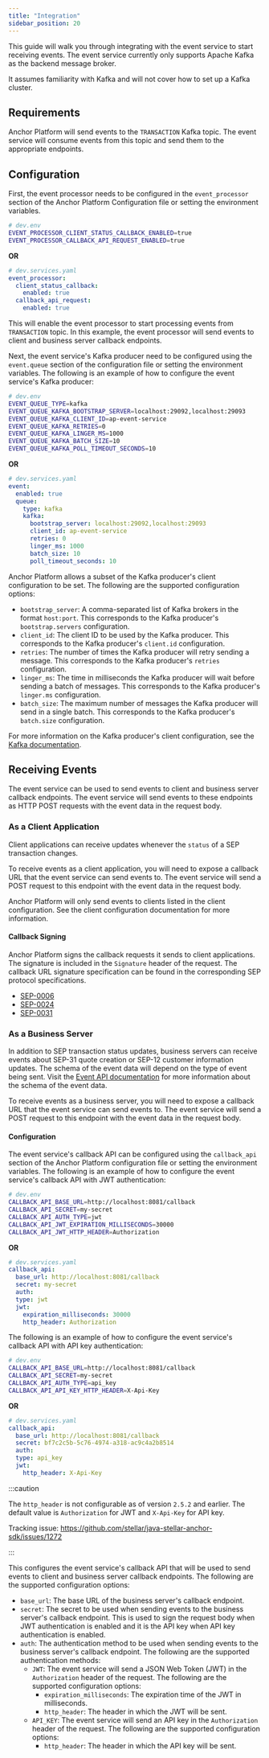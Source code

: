 ```yaml
---
title: "Integration"
sidebar_position: 20
---
```


This guide will walk you through integrating with the event service to start receiving events. The event service currently only supports Apache Kafka as the backend message broker.

It assumes familiarity with Kafka and will not cover how to set up a Kafka cluster.

## Requirements

Anchor Platform will send events to the `TRANSACTION` Kafka topic. The event service will consume events from this topic and send them to the appropriate endpoints.

## Configuration

First, the event processor needs to be configured in the `event_processor` section of the Anchor Platform Configuration file or setting the environment variables.

<CodeExample>

```bash
# dev.env
EVENT_PROCESSOR_CLIENT_STATUS_CALLBACK_ENABLED=true
EVENT_PROCESSOR_CALLBACK_API_REQUEST_ENABLED=true
```

</CodeExample>

**OR**

<CodeExample>

```yaml
# dev.services.yaml
event_processor:
  client_status_callback:
    enabled: true
  callback_api_request:
    enabled: true
```

</CodeExample>

This will enable the event processor to start processing events from `TRANSACTION` topic. In this example, the event processor will send events to client and business server callback endpoints.

Next, the event service's Kafka producer need to be configured using the `event.queue` section of the configuration file or setting the environment variables. The following is an example of how to configure the event service's Kafka producer:

<CodeExample>

```bash
# dev.env
EVENT_QUEUE_TYPE=kafka
EVENT_QUEUE_KAFKA_BOOTSTRAP_SERVER=localhost:29092,localhost:29093
EVENT_QUEUE_KAFKA_CLIENT_ID=ap-event-service
EVENT_QUEUE_KAFKA_RETRIES=0
EVENT_QUEUE_KAFKA_LINGER_MS=1000
EVENT_QUEUE_KAFKA_BATCH_SIZE=10
EVENT_QUEUE_KAFKA_POLL_TIMEOUT_SECONDS=10
```

</CodeExample>

**OR**

<CodeExample>

```yaml
# dev.services.yaml
event:
  enabled: true
  queue:
    type: kafka
    kafka:
      bootstrap_server: localhost:29092,localhost:29093
      client_id: ap-event-service
      retries: 0
      linger_ms: 1000
      batch_size: 10
      poll_timeout_seconds: 10
```

</CodeExample>

Anchor Platform allows a subset of the Kafka producer's client configuration to be set. The following are the supported configuration options:

- `bootstrap_server`: A comma-separated list of Kafka brokers in the format `host:port`. This corresponds to the Kafka producer's `bootstrap.servers` configuration.
- `client_id`: The client ID to be used by the Kafka producer. This corresponds to the Kafka producer's `client.id` configuration.
- `retries`: The number of times the Kafka producer will retry sending a message. This corresponds to the Kafka producer's `retries` configuration.
- `linger_ms`: The time in milliseconds the Kafka producer will wait before sending a batch of messages. This corresponds to the Kafka producer's `linger.ms` configuration.
- `batch_size`: The maximum number of messages the Kafka producer will send in a single batch. This corresponds to the Kafka producer's `batch.size` configuration.

For more information on the Kafka producer's client configuration, see the [Kafka documentation](https://kafka.apache.org/documentation/#producerconfigs).

## Receiving Events

The event service can be used to send events to client and business server callback endpoints. The event service will send events to these endpoints as HTTP POST requests with the event data in the request body.

### As a Client Application

Client applications can receive updates whenever the `status` of a SEP transaction changes.

To receive events as a client application, you will need to expose a callback URL that the event service can send events to. The event service will send a POST request to this endpoint with the event data in the request body.

Anchor Platform will only send events to clients listed in the client configuration. See the client configuration documentation for more information.

#### Callback Signing

Anchor Platform signs the callback requests it sends to client applications. The signature is included in the `Signature` header of the request. The callback URL signature specification can be found in the corresponding SEP protocol specifications.

- [SEP-0006](https://github.com/stellar/stellar-protocol/blob/master/ecosystem/sep-0006.md#url-callback-signature)
- [SEP-0024](https://github.com/stellar/stellar-protocol/blob/master/ecosystem/sep-0024.md#url-callback-signature)
- [SEP-0031](https://github.com/stellar/stellar-protocol/blob/master/ecosystem/sep-0031.md#url-callback-signature)

### As a Business Server

In addition to SEP transaction status updates, business servers can receive events about SEP-31 quote creation or SEP-12 customer information updates. The schema of the event data will depend on the type of event being sent. Visit the [Event API documentation](../callbacks/post-event) for more information about the schema of the event data.

To receive events as a business server, you will need to expose a callback URL that the event service can send events to. The event service will send a POST request to this endpoint with the event data in the request body.

#### Configuration

The event service's callback API can be configured using the `callback_api` section of the Anchor Platform configuration file or setting the environment variables. The following is an example of how to configure the event service's callback API with JWT authentication:

<CodeExample>

```bash
# dev.env
CALLBACK_API_BASE_URL=http://localhost:8081/callback
CALLBACK_API_SECRET=my-secret
CALLBACK_API_AUTH_TYPE=jwt
CALLBACK_API_JWT_EXPIRATION_MILLISECONDS=30000
CALLBACK_API_JWT_HTTP_HEADER=Authorization
```

</CodeExample>

**OR**

<CodeExample>

```yaml
# dev.services.yaml
callback_api:
  base_url: http://localhost:8081/callback
  secret: my-secret
  auth:
  type: jwt
  jwt:
    expiration_milliseconds: 30000
    http_header: Authorization
```

</CodeExample>

The following is an example of how to configure the event service's callback API with API key authentication:

<CodeExample>

```bash
# dev.env
CALLBACK_API_BASE_URL=http://localhost:8081/callback
CALLBACK_API_SECRET=my-secret
CALLBACK_API_AUTH_TYPE=api_key
CALLBACK_API_API_KEY_HTTP_HEADER=X-Api-Key
```

</CodeExample>

**OR**

<CodeExample>

```yaml
# dev.services.yaml
callback_api:
  base_url: http://localhost:8081/callback
  secret: bf7c2c5b-5c76-4974-a318-ac9c4a2b8514
  auth:
  type: api_key
  jwt:
    http_header: X-Api-Key
```

:::caution

The `http_header` is not configurable as of version `2.5.2` and earlier. The default value is `Authorization` for JWT and `X-Api-Key` for API key.

Tracking issue: https://github.com/stellar/java-stellar-anchor-sdk/issues/1272

:::

</CodeExample>

This configures the event service's callback API that will be used to send events to client and business server callback endpoints. The following are the supported configuration options:

- `base_url`: The base URL of the business server's callback endpoint.
- `secret`: The secret to be used when sending events to the business server's callback endpoint. This is used to sign the request body when JWT authentication is enabled and it is the API key when API key authentication is enabled.
- `auth`: The authentication method to be used when sending events to the business server's callback endpoint. The following are the supported authentication methods:
  - `JWT`: The event service will send a JSON Web Token (JWT) in the `Authorization` header of the request. The following are the supported configuration options:
    - `expiration_milliseconds`: The expiration time of the JWT in milliseconds.
    - `http_header`: The header in which the JWT will be sent.
  - `API_KEY`: The event service will send an API key in the `Authorization` header of the request. The following are the supported configuration options:
    - `http_header`: The header in which the API key will be sent.
